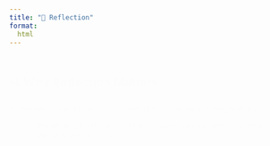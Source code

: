 ```yaml
---
title: "🧠 Reflection"
format:
  html
---
```


<style>
.fade-in {
  animation: fadeIn 1s ease-in-out;
}
@keyframes fadeIn {
  0% { opacity: 0; transform: translateY(20px); }
  100% { opacity: 1; transform: translateY(0); }
}
.card {
  border-radius: 10px;
  transition: transform 0.3s ease, box-shadow 0.3s ease;
}
.card:hover {
  transform: scale(1.03);
  box-shadow: 0px 8px 20px rgba(0, 0, 0, 0.2);
}
</style>

<div class="container fade-in" style="max-width: 900px; margin: auto;">
  <div class="card shadow p-4">

# 🔍 Why Reflection Matters

Reflection is one of the most powerful tools for long-term growth...

<!-- (keep all your existing content exactly as it is here) -->

> _“Growth begins the moment we choose honesty over ego, and reflection over routine.”_

  </div>
</div>
